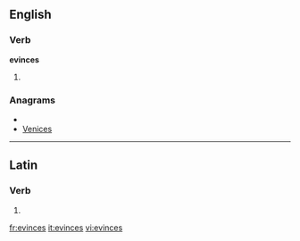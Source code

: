 ==English==

===Verb===
'''evinces'''

# {{third-person singular of|[[evince]]}}

===Anagrams===
* {{alphagram|ceeinsv}}
* [[Venices#English|Venices]]

----

==Latin==

===Verb===
{{la-verb-form|ēvincēs}}

# {{conjugation of|evinco|ēvincō|2|s|fut|act|ind|lang=la}}

[[fr:evinces]]
[[it:evinces]]
[[vi:evinces]]